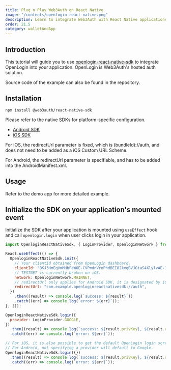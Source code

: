 ```yaml
---
title: Plug n Play Web3Auth on React Native
image: "/contents/openlogin-react-native.png"
description: Learn to integrate Web3Auth with React Native applications
order: 21.5
category: walletAndApp
---
```




## Introduction

This tutorial will guide you to use [openlogin-react-native-sdk](https://github.com/torusresearch/openlogin-react-native-sdk) to integrate OpenLogin
into your application. OpenLogin is Web3Auth's hosted auth solution.

Source code of the example can also be found in the repository.

## Installation

```shell
npm install @web3auth/react-native-sdk
```

Please refer to the native SDKs for platform-specific configuration.

- [Android SDK](https://github.com/torusresearch/openlogin-android-sdk)
- [iOS SDK](https://github.com/torusresearch/openlogin-swift-sdk)

For iOS, the redirectUrl parameter is fixed, which is \(bundleId)://auth, and does not need to be added as a iOS Custom URL Scheme.

For Android, the redirectUrl parameter is specifiable, and has to be added into the AndroidManifest.xml.

## Usage

Refer to the demo app for more detailed example.

## Initialize the SDK on your application's mounted event

Initialize the SDK after your application is mounted using `useEffect` hook and call `openlogin.login` when user clicks login in your application.

```jsx
import OpenloginReactNativeSdk, { LoginProvider, OpenloginNetwork } from "openlogin-react-native-sdk";

React.useEffect(() => {
  OpenloginReactNativeSdk.init({
    // Your clientId obtained from OpenLogin dashboard.
    clientId: "BKJ3HmEqVmMHbFeW6E-CVPmdnVrnPhdBEI82kxgBVJGtaS4XlylvAE-1gmsv_Fa1CDj-xIhvTf3Kgd6mTn8nJtw",
    // TESTNET is currently broken on iOS.
    network: OpenloginNetwork.MAINNET,
    // redirectUrl only applies for Android SDK, it is designated by iOS SDK in iOS, which is \(bundleId)://auth
    redirectUrl: "com.example.openloginreactnativesdk://auth",
  })
    .then((result) => console.log(`success: ${result}`))
    .catch((err) => console.log(`error: ${err}`));
}, []);

OpenloginReactNativeSdk.login({
  provider: LoginProvider.GOOGLE,
})
  .then((result) => console.log(`success: ${result.privKey}, ${result.userInfo}`))
  .catch((err) => console.log(`error: ${err}`));

// For iOS, it is also possible to get the default OpenLogin login screen, which let users to choose their own providers, by not specifying a provider.
// For Android, not specifying a provider will default to Google.
OpenloginReactNativeSdk.login({})
  .then((result) => console.log(`success: ${result.privKey}, ${result.userInfo}`))
  .catch((err) => console.log(`error: ${err}`));
```
